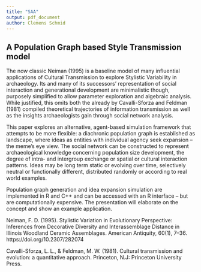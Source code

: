 ```yaml
---
title: "SAA"
output: pdf_document
author: Clemens Schmid
---
```


## A Population Graph based Style Transmission model

The now classic Neiman (1995) is a baseline model of many influential applications of Cultural Transmission to explore Stylistic Variability in archaeology. Its and many of its successors' representation of social interaction and generational development are minimalistic though, purposely simplified to allow parameter exploration and algebraic analysis. While justified, this omits both the already by Cavalli-Sforza and Feldman (1981) compiled theoretical trajectories of information transmission as well as the insights archaeologists gain through social network analysis.  

This paper explores an alternative, agent-based simulation framework that attempts to be more flexible: a diachronic population graph is established as landscape, where ideas as entities with individual agency seek expansion -- the meme's eye view. The social network can be constructed to represent archaeological knowledge concerning population size development, the degree of intra- and intergroup exchange or spatial or cultural interaction patterns. Ideas may be long term static or evolving over time, selectively neutral or functionally different, distributed randomly or according to real world examples. 

Population graph generation and idea expansion simulation are implemented in R and C++ and can be accessed with an R interface -- but are computationally expensive. The presentation will elaborate on the concept and show an example application. 

Neiman, F. D. (1995). Stylistic Variation in Evolutionary Perspective: Inferences from Decorative Diversity and Interassemblage Distance in Illinois Woodland Ceramic Assemblages. American Antiquity, 60(1), 7–36. https://doi.org/10.2307/282074

Cavalli-Sforza, L. L., & Feldman, M. W. (1981). Cultural transmission and evolution: a quantitative approach. Princeton, N.J: Princeton University Press.


